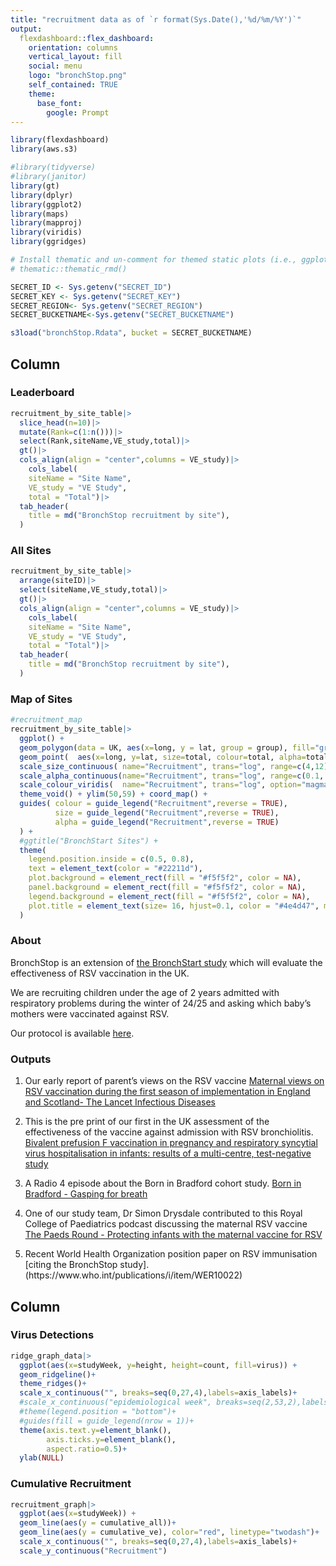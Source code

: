 ```yaml
---
title: "recruitment data as of `r format(Sys.Date(),'%d/%m/%Y')`"
output: 
  flexdashboard::flex_dashboard:
    orientation: columns
    vertical_layout: fill
    social: menu
    logo: "bronchStop.png"
    self_contained: TRUE
    theme:
      base_font:
        google: Prompt
---
```


<!-- TODO LIST -->
<!-- set up netlify -->
<!-- set up github -->

```r
library(flexdashboard)
library(aws.s3)

#library(tidyverse)
#library(janitor)
library(gt)
library(dplyr)
library(ggplot2)
library(maps)
library(mapproj)
library(viridis)
library(ggridges)

# Install thematic and un-comment for themed static plots (i.e., ggplot2)
# thematic::thematic_rmd()

SECRET_ID <- Sys.getenv("SECRET_ID")
SECRET_KEY <- Sys.getenv("SECRET_KEY")
SECRET_REGION<- Sys.getenv("SECRET_REGION")
SECRET_BUCKETNAME<-Sys.getenv("SECRET_BUCKETNAME")

s3load("bronchStop.Rdata", bucket = SECRET_BUCKETNAME)

```
Column {data-width=550 .tabset}
-----------------------------------------------------------------------
### Leaderboard

```r
recruitment_by_site_table|>
  slice_head(n=10)|>
  mutate(Rank=c(1:n()))|>
  select(Rank,siteName,VE_study,total)|>
  gt()|>
  cols_align(align = "center",columns = VE_study)|>
    cols_label(
    siteName = "Site Name",
    VE_study = "VE Study",
    total = "Total")|>
  tab_header(
    title = md("BronchStop recruitment by site"),
  )

```


### All Sites

```r
recruitment_by_site_table|>
  arrange(siteID)|>
  select(siteName,VE_study,total)|>
  gt()|>
  cols_align(align = "center",columns = VE_study)|>
    cols_label(
    siteName = "Site Name",
    VE_study = "VE Study",
    total = "Total")|>
  tab_header(
    title = md("BronchStop recruitment by site"),
  )

```

### Map of Sites
```r
#recruitment_map
recruitment_by_site_table|>
  ggplot() +
  geom_polygon(data = UK, aes(x=long, y = lat, group = group), fill="grey", alpha=0.3) +
  geom_point(  aes(x=long, y=lat, size=total, colour=total, alpha=total), shape = 20, stroke=FALSE) +
  scale_size_continuous( name="Recruitment", trans="log", range=c(4,12),    breaks=mybreaks, labels = mybreaks_labels, guide = "legend") +
  scale_alpha_continuous(name="Recruitment", trans="log", range=c(0.1, .9), breaks=mybreaks, labels = mybreaks_labels, guide = "legend") +
  scale_colour_viridis(  name="Recruitment", trans="log", option="magma",   breaks=mybreaks, labels = mybreaks_labels, guide = "legend") +
  theme_void() + ylim(50,59) + coord_map() + 
  guides( colour = guide_legend("Recruitment",reverse = TRUE),
          size = guide_legend("Recruitment",reverse = TRUE),
          alpha = guide_legend("Recruitment",reverse = TRUE)
  ) +
  #ggtitle("BronchStart Sites") +
  theme(
    legend.position.inside = c(0.5, 0.8),
    text = element_text(color = "#22211d"),
    plot.background = element_rect(fill = "#f5f5f2", color = NA), 
    panel.background = element_rect(fill = "#f5f5f2", color = NA), 
    legend.background = element_rect(fill = "#f5f5f2", color = NA),
    plot.title = element_text(size= 16, hjust=0.1, color = "#4e4d47", margin = margin(b = -0.1, t = 0.4, l = 2, unit = "cm")),
  )

```

### About

BronchStop is an extension of [the BronchStart study](https://doi.org/10.1093/infdis/jiad551) which will  evaluate the effectiveness of RSV vaccination in the UK.

We are recruiting children under the age of 2 years admitted with respiratory problems during the winter of 24/25 and asking which baby's mothers were vaccinated against RSV.

Our protocol is available [here](https://doi.org/10.12688%2Fwellcomeopenres.16778.2).

### Outputs

1) Our early report of parent's views on the RSV vaccine [Maternal views on RSV vaccination during the first season of implementation in England and Scotland- The Lancet Infectious Diseases](https://www.thelancet.com/journals/laninf/article/PIIS1473-3099(25)00060-X/fulltext)

2) This is the pre print of our first in the UK assessment of the effectiveness of the vaccine against admission with RSV bronchiolitis. [Bivalent prefusion F vaccination in pregnancy and respiratory syncytial virus hospitalisation in infants: results of a  multi-centre, test-negative study](https://papers.ssrn.com/sol3/papers.cfm?abstract_id=5184994) 

3) A Radio 4 episode about the Born in Bradford cohort study. [Born in Bradford - Gasping for breath](https://www.bbc.co.uk/sounds/play/m0025cxn) 

4) One of our study team,  Dr Simon Drysdale contributed to this Royal College of Paediatrics podcast discussing the maternal RSV vaccine [The Paeds Round - Protecting infants with the maternal vaccine for RSV](https://learning.rcpch.ac.uk/home/podcasts/the-paeds-round-from-rcpch-and-medisense/)

5) Recent World Health Organization position paper on RSV immunisation [citing the BronchStop study]. (https://www.who.int/publications/i/item/WER10022)

Column {data-width=450}
-----------------------------------------------------------------------

### Virus Detections

```r

ridge_graph_data|>
  ggplot(aes(x=studyWeek, y=height, height=count, fill=virus)) +
  geom_ridgeline()+
  theme_ridges()+
  scale_x_continuous("", breaks=seq(0,27,4),labels=axis_labels)+
  #scale_x_continuous("epidemiological week", breaks=seq(2,53,2),labels=c(seq(17,51,2),seq(1,16,2)))+
  #theme(legend.position = "bottom")+
  #guides(fill = guide_legend(nrow = 1))+
  theme(axis.text.y=element_blank(),
        axis.ticks.y=element_blank(),
        aspect.ratio=0.5)+
  ylab(NULL)

```

### Cumulative Recruitment

```r

recruitment_graph|>
  ggplot(aes(x=studyWeek)) +
  geom_line(aes(y = cumulative_all))+
  geom_line(aes(y = cumulative_ve), color="red", linetype="twodash")+
  scale_x_continuous("", breaks=seq(0,27,4),labels=axis_labels)+
  scale_y_continuous("Recruitment")

```
